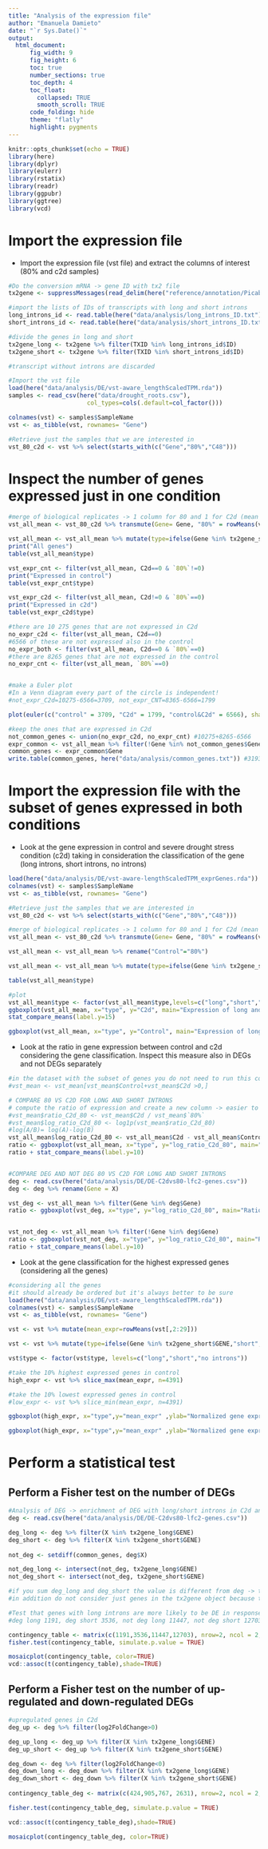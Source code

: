 ```yaml
---
title: "Analysis of the expression file"
author: "Emanuela Damieto"
date: "`r Sys.Date()`"
output: 
  html_document:
      fig_width: 9
      fig_height: 6
      toc: true
      number_sections: true
      toc_depth: 4
      toc_float:
        collapsed: TRUE
        smooth_scroll: TRUE
      code_folding: hide
      theme: "flatly"
      highlight: pygments
---
```



```r
knitr::opts_chunk$set(echo = TRUE)
library(here)
library(dplyr)
library(eulerr)
library(rstatix)
library(readr)
library(ggpubr)
library(ggtree)
library(vcd)
```


# Import the expression file
* Import the expression file (vst file) and extract the columns of interest (80% and c2d samples) 

```r
#Do the conversion mRNA -> gene ID with tx2 file 
tx2gene <- suppressMessages(read_delim(here("reference/annotation/Picab02_tx2gene.tsv.gz"), delim="\t", col_names=c("TXID","GENE"), skip=1))

#import the lists of IDs of transcripts with long and short introns
long_introns_id <- read.table(here("data/analysis/long_introns_ID.txt"), col.names="ID")
short_introns_id <- read.table(here("data/analysis/short_introns_ID.txt"), col.names = "ID")  

#divide the genes in long and short
tx2gene_long <- tx2gene %>% filter(TXID %in% long_introns_id$ID)
tx2gene_short <- tx2gene %>% filter(TXID %in% short_introns_id$ID)

#transcript without introns are discarded

#Import the vst file 
load(here("data/analysis/DE/vst-aware_lengthScaledTPM.rda"))
samples <- read_csv(here("data/drought_roots.csv"),
                      col_types=cols(.default=col_factor()))

colnames(vst) <- samples$SampleName
vst <- as_tibble(vst, rownames= "Gene") 

#Retrieve just the samples that we are interested in
vst_80_c2d <- vst %>% select(starts_with(c("Gene","80%","C48")))
```

# Inspect the number of genes expressed just in one condition
```r
#merge of biological replicates -> 1 column for 80 and 1 for C2d (mean of expression values among samples)
vst_all_mean <- vst_80_c2d %>% transmute(Gene= Gene, "80%" = rowMeans(vst_80_c2d[,2:5]), C2d=rowMeans(vst_80_c2d[,6:8]))

vst_all_mean <- vst_all_mean %>% mutate(type=ifelse(Gene %in% tx2gene_short$GENE,"short", ifelse(Gene %in% tx2gene_long$GENE,"long", "no introns")))
print("All genes")
table(vst_all_mean$type)

vst_expr_cnt <- filter(vst_all_mean, C2d==0 & `80%`!=0)
print("Expressed in control")
table(vst_expr_cnt$type)

vst_expr_c2d <- filter(vst_all_mean, C2d!=0 & `80%`==0)
print("Expressed in c2d")
table(vst_expr_c2d$type)

#there are 10 275 genes that are not expressed in C2d
no_expr_c2d <- filter(vst_all_mean, C2d==0) 
#6566 of these are not expressed also in the control
no_expr_both <- filter(vst_all_mean, C2d==0 & `80%`==0)
#there are 8265 genes that are not expressed in the control 
no_expr_cnt <- filter(vst_all_mean, `80%`==0) 


#make a Euler plot
#In a Venn diagram every part of the circle is independent!
#not_expr_C2d=10275-6566=3709, not_expr_CNT=8365-6566=1799

plot(euler(c("control" = 3709, "C2d" = 1799, "control&C2d" = 6566), shape = "ellipse"),c("palegreen","plum1"), labels = list(font=1, cex=1), counts=TRUE,ills =list(fill=c(viridis::plasma(n = 3))), alpha = 0.3,  quantities=list(type = c("counts"), font=3, round=2, cex=0.8))

#keep the ones that are expressed in C2d 
not_common_genes <- union(no_expr_c2d, no_expr_cnt) #10275+8265-6566
expr_common <- vst_all_mean %>% filter(!Gene %in% not_common_genes$Gene)  #43909-(10275+8265-6566)
common_genes <- expr_common$Gene
write.table(common_genes, here("data/analysis/common_genes.txt")) #31935
```

# Import the expression file with the subset of genes expressed in both conditions
* Look at the gene expression in control and severe drought stress condition (c2d) taking in consideration the classification of the gene (long introns, short introns, no introns)
```r
load(here("data/analysis/DE/vst-aware-lengthScaledTPM_exprGenes.rda"))
colnames(vst) <- samples$SampleName
vst <- as_tibble(vst, rownames= "Gene") 

#Retrieve just the samples that we are interested in
vst_80_c2d <- vst %>% select(starts_with(c("Gene","80%","C48")))

#merge of biological replicates -> 1 column for 80 and 1 for C2d (mean of expression values among samples)
vst_all_mean <- vst_80_c2d %>% transmute(Gene= Gene, "80%" = rowMeans(vst_80_c2d[,2:5]), C2d=rowMeans(vst_80_c2d[,6:8]))

vst_all_mean <- vst_all_mean %>% rename("Control"="80%")

vst_all_mean <- vst_all_mean %>% mutate(type=ifelse(Gene %in% tx2gene_short$GENE,"short", ifelse(Gene %in% tx2gene_long$GENE,"long", "no introns"))) %>% arrange(desc(Control))

table(vst_all_mean$type)

#plot
vst_all_mean$type <- factor(vst_all_mean$type,levels=c("long","short","no introns"))
ggboxplot(vst_all_mean, x="type", y="C2d", main="Expression of long and short\ntranscripts in C2d", ylab="Normalized gene expression", color = "type", notch=TRUE, palette=c("#F8766D","#619CFF","#00BA38")) + 
stat_compare_means(label.y=15)

ggboxplot(vst_all_mean, x="type", y="Control", main="Expression of long and short\ntranscripts in 80%", ylab="Normalized gene expression", color = "type", notch=TRUE,palette=c("#F8766D","#619CFF","#00BA38"))+   stat_compare_means(label.y=15)

```
* Look at the ratio in gene expression between control and c2d considering the gene classification. Inspect this measure also in DEGs and not DEGs separately
```r
#in the dataset with the subset of genes you do not need to run this command
#vst_mean <- vst_mean[vst_mean$Control+vst_mean$C2d >0,]

# COMPARE 80 VS C2D FOR LONG AND SHORT INTRONS
# compute the ratio of expression and create a new column -> easier to compare the expression of the same gene in two conditions
#vst_mean$ratio_C2d_80 <- vst_mean$C2d / vst_mean$`80%`
#vst_mean$log_ratio_C2d_80 <- log1p(vst_mean$ratio_C2d_80)
#log(A/B)= log(A)-log(B)
vst_all_mean$log_ratio_C2d_80 <- vst_all_mean$C2d - vst_all_mean$Control
ratio <- ggboxplot(vst_all_mean, x="type", y="log_ratio_C2d_80", main="Ratio of the expression of long and short\ntranscripts in C2d vs 80%", ylab="gene expression ratio", notch=TRUE, color = "type", ylim=c(-6,10), palette=c("#F8766D","#619CFF","#00BA38"))
ratio + stat_compare_means(label.y=10)


#COMPARE DEG AND NOT DEG 80 VS C2D FOR LONG AND SHORT INTRONS
deg <- read.csv(here("data/analysis/DE/DE-C2dvs80-lfc2-genes.csv"))
deg <- deg %>% rename(Gene = X)

vst_deg <- vst_all_mean %>% filter(Gene %in% deg$Gene)
ratio <- ggboxplot(vst_deg, x="type", y="log_ratio_C2d_80", main="Ratio of the expression of long and short\ntranscripts of DEG in C2d vs 80%", ylab="gene expression ratio", notch=TRUE, color = "type", ylim=c(-6,10), palette=c("#F8766D","#619CFF","#00BA38"))


vst_not_deg <- vst_all_mean %>% filter(!Gene %in% deg$Gene)
ratio <- ggboxplot(vst_not_deg, x="type", y="log_ratio_C2d_80", main="Ratio of the expression of long and short\ntranscripts of not DEG in C2d vs 80%", ylab="gene expression ratio",  notch=TRUE, color = "type", ylim=c(-6,10), palette=c("#F8766D","#619CFF","#00BA38"))
ratio + stat_compare_means(label.y=10)
```

* Look at the gene classification for the highest expressed genes (considering all the genes)
```r
#considering all the genes
#it should already be ordered but it's always better to be sure
load(here("data/analysis/DE/vst-aware_lengthScaledTPM.rda"))
colnames(vst) <- samples$SampleName
vst <- as_tibble(vst, rownames= "Gene")

vst <- vst %>% mutate(mean_expr=rowMeans(vst[,2:29]))

vst <- vst %>% mutate(type=ifelse(Gene %in% tx2gene_short$GENE,"short", ifelse(Gene %in% tx2gene_long$GENE,"long", "no introns")))

vst$type <- factor(vst$type, levels=c("long","short","no introns"))

#take the 10% highest expressed genes in control
high_expr <- vst %>% slice_max(mean_expr, n=4391)

#take the 10% lowest expressed genes in control
#low_expr <- vst %>% slice_min(mean_expr, n=4391)

ggboxplot(high_expr, x="type",y="mean_expr" ,ylab="Normalized gene expression", color= "type", main="Gene classification in the highest expressed genes", palette=c("#F8766D","#619CFF","#00BA38"), notch=TRUE) + stat_compare_means()

ggboxplot(high_expr, x="type",y="mean_expr" ,ylab="Normalized gene expression", color= "type", palette=c("#F8766D","#619CFF","#00BA38"), notch=TRUE) + stat_compare_means()

```


# Perform a statistical test 
## Perform a Fisher test on the number of DEGs
```r
#Analysis of DEG -> enrichment of DEG with long/short introns in C2d and 80 (as background consider all genes that pass the test not all genes in the genome)
deg <- read.csv(here("data/analysis/DE/DE-C2dvs80-lfc2-genes.csv"))

deg_long <- deg %>% filter(X %in% tx2gene_long$GENE)
deg_short <- deg %>% filter(X %in% tx2gene_short$GENE)
 
not_deg <- setdiff(common_genes, deg$X)

not_deg_long <- intersect(not_deg, tx2gene_long$GENE)
not_deg_short <- intersect(not_deg, tx2gene_short$GENE)

#if you sum deg_long and deg_short the value is different from deg -> there are deg with no introns!!!!!!!!
#in addition do not consider just genes in the tx2gene object because there are also genes that are expressed in both conditions

#Test that genes with long introns are more likely to be DE in response to drought stress
#deg long 1191, deg short 3536, not deg long 11447, not deg short 12703

contingency_table <- matrix(c(1191,3536,11447,12703), nrow=2, ncol = 2, dimnames = list(c("genes with long introns", "genes with short introns"), c("DEG", "not DEG")))
fisher.test(contingency_table, simulate.p.value = TRUE)

mosaicplot(contingency_table, color=TRUE)
vcd::assoc(t(contingency_table),shade=TRUE)

```

## Perform a Fisher test on the number of up-regulated and down-regulated DEGs
```r
#upregulated genes in C2d
deg_up <- deg %>% filter(log2FoldChange>0)

deg_up_long <- deg_up %>% filter(X %in% tx2gene_long$GENE) 
deg_up_short <- deg_up %>% filter(X %in% tx2gene_short$GENE)

deg_down <- deg %>% filter(log2FoldChange<0) 
deg_down_long <- deg_down %>% filter(X %in% tx2gene_long$GENE)
deg_down_short <- deg_down %>% filter(X %in% tx2gene_short$GENE)
  
contingency_table_deg <- matrix(c(424,905,767, 2631), nrow=2, ncol = 2, dimnames = list(c("genes with long introns", "genes with short introns"),c("up", "down"))) 

fisher.test(contingency_table_deg, simulate.p.value = TRUE)

vcd::assoc(t(contingency_table_deg),shade=TRUE)

mosaicplot(contingency_table_deg, color=TRUE)
```

